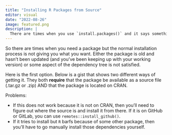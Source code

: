 ```yaml
---
title: "Installing R Packages from Source"
editor: visual
date: "2022-08-26"
image: featured.png
description: |
  There are times when you use `install.packages()` and it says something like "the package requested cannot be installed on this version of R."  This typically means something like it is an old pacakge or one that has a lot of dependencies that may be problematic.  Here is the first thing to try when you get to those situations.
---
```


So there are times when you need a package but the normal installation process is not giving you what you want.  Either the package is old and hasn't been updated (and you've been keeping up with your working version) or some aspect of the dependency tree is not satisfied.

Here is the first option.  Below is a gist that shows two different ways of getting it. They both **require** that the package be available as a source file (.tar.gz or .zip) AND that the package is located on CRAN.

<script src="https://gist.github.com/dyerlab/42696e36008eab0748b855bd85fd486e.js"></script>

Problems:

- If this does not work because it is not on CRAN, then you'll need to figure out where the source is and install it from there.  If it is on GitHub or GitLab, you can use `remotes::install_github()`.
- If it tries to install but `R` barfs because of some other package, then you'll have to go manually install those dependencies yourself.  